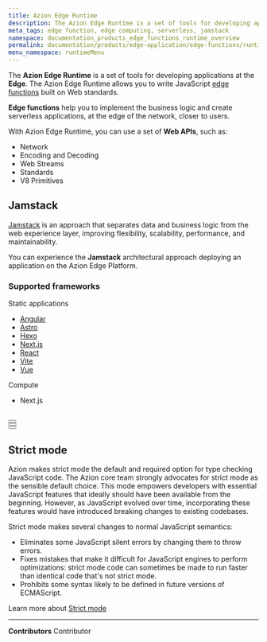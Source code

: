 ```yaml
---
title: Azion Edge Runtime
description: The Azion Edge Runtime is a set of tools for developing applications at the Edge. The Azion Edge Runtime allows you to write JavaScript edge functions built on Web standards. Edge functions help you to implement the business logic and create serverless applications, at the edge of the network, closer to users.
meta_tags: edge function, edge computing, serverless, jamstack
namespace: documentation_products_edge_functions_runtime_overview
permalink: documentation/products/edge-application/edge-functions/runtime/overview
menu_namespace: runtimeMenu
---
```




The **Azion Edge Runtime** is a set of tools for developing applications at the **Edge**. The Azion Edge Runtime allows you to write JavaScript [edge functions](/en/documentation/products/edge-application/edge-functions/) built on Web standards.

**Edge functions** help you to implement the business logic and create serverless applications, at the edge of the network, closer to users.

With Azion Edge Runtime, you can use a set of **Web APIs**, such as:

- Network
- Encoding and Decoding
- Web Streams
- Standards
- V8 Primitives

## Jamstack

[Jamstack](https://jamstack.org/) is an approach that separates data and business logic from the web experience layer, improving flexibility, scalability, performance, and maintainability.

You can experience the **Jamstack** architectural approach deploying an application on the Azion Edge Platform.

### Supported frameworks

<Badge variant="accent">
  Static applications
</Badge>

- [Angular](/en/documentation/products/cli/frameworks/angular/)
- [Astro](/en/documentation/products/cli/frameworks/astro/)
- [Hexo](/en/documentation/products/cli/frameworks/hexo/)
- [Next.js](/en/documentation/products/cli/frameworks/next/)
- [React](/en/documentation/products/cli/frameworks/react/)
- [Vite](/en/documentation/products/cli/frameworks/vite/)
- [Vue](/en/documentation/products/cli/frameworks/vue/)

<Badge variant="accent">
  Compute
</Badge>

- Next.js

<br />
<Button href="/en/documentation/products/devtools/azion-edge-runtime/frameworks-compatibility/" text="go to supported frameworks reference" variant="secondary" target="_blank"></Button>
<br />
<Button href="/en/documentation/products/edge-application/edge-functions/runtime-apis/javascript/" text="go to supported Web APIs reference" variant="secondary" target="_blank"></Button>
<br />
<Button href="/en/documentation/products/azion-edge-runtime/compatibility/node/" text="go to node.js support reference" variant="secondary" target="_blank"></Button>



## Strict mode 

Azion makes strict mode the default and required option for type checking JavaScript code. The Azion core team strongly advocates for strict mode as the sensible default choice. This mode empowers developers with essential JavaScript features that ideally should have been available from the beginning. However, as JavaScript evolved over time, incorporating these features would have introduced breaking changes to existing codebases.

Strict mode makes several changes to normal JavaScript semantics:
- Eliminates some JavaScript silent errors by changing them to throw errors.
- Fixes mistakes that make it difficult for JavaScript engines to perform optimizations: strict mode code can sometimes be made to run faster than identical code that's not strict mode.
- Prohibits some syntax likely to be defined in future versions of ECMAScript.

Learn more about [Strict mode](https://developer.mozilla.org/en-US/docs/Web/JavaScript/Reference/Strict_mode)



---


**Contributors** <ContributorList>Contributor</ContributorList>

